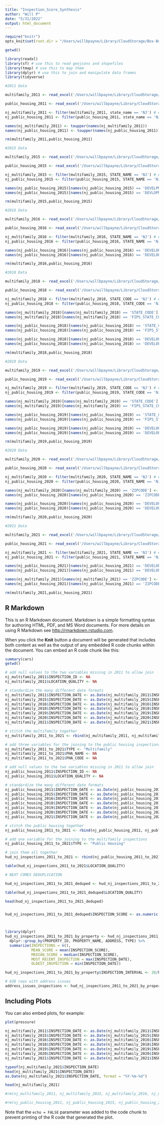 ```yaml
---
title: "Inspection_Score_Synthesis"
author: "Will P"
date: "5/31/2022"
output: html_document
---
```


```r
require("knitr")
opts_knit$set(root.dir = "/Users/willbpayne/Library/CloudStorage/Box-Box/")
```

```r
getwd()

library(readxl)
library(sf) # use this to read geojsons and shapefiles
library(tmap) # use this to map them
library(dplyr) # use this to join and manipulate data frames
library(tidyverse)

#2011 Data

multifamily_2011 <- read_excel('/Users/willbpayne/Library/CloudStorage/Box-Box/NJSOARH/Data/HUD Physical Inspection Scores/2011/multifamily_physical_inspection_scores_2011.xls')

public_housing_2011 <- read_excel('/Users/willbpayne/Library/CloudStorage/Box-Box/NJSOARH/Data/HUD Physical Inspection Scores/2011/public_housing_physical_inspection_scores_2011.xls')

nj_multifamily_2011 <- filter(multifamily_2011, state_name == 'NJ') # extract NJ inspection results only
nj_public_housing_2011 <- filter(public_housing_2011, state_name == 'NJ') # extract NJ inspection results only

names(nj_multifamily_2011) <- toupper(names(nj_multifamily_2011))
names(nj_public_housing_2011) <- toupper(names(nj_public_housing_2011))

rm(multifamily_2011,public_housing_2011)

#2015 Data

multifamily_2015 <- read_excel('/Users/willbpayne/Library/CloudStorage/Box-Box/NJSOARH/Data/HUD Physical Inspection Scores/2015/multifamily_physical_inspection_scores.xlsx')

public_housing_2015 <- read_excel('/Users/willbpayne/Library/CloudStorage/Box-Box/NJSOARH/Data/HUD Physical Inspection Scores/2015/public_housing_physical_inspection_scores.xlsx')

nj_multifamily_2015 <- filter(multifamily_2015, STATE_NAME == 'NJ') # extract NJ inspection results only
nj_public_housing_2015 <- filter(public_housing_2015, STATE_NAME == 'NJ') # extract NJ inspection results only

names(nj_public_housing_2015)[names(nj_public_housing_2015) == 'DEVELPMENT_NAME'] <- 'PROPERTY_NAME'
names(nj_public_housing_2015)[names(nj_public_housing_2015) == 'DEVLOPMENT_ID'] <- 'PROPERTY_ID'

rm(multifamily_2015,public_housing_2015)

#2016 Data

multifamily_2016 <- read_excel('/Users/willbpayne/Library/CloudStorage/Box-Box/NJSOARH/Data/HUD Physical Inspection Scores/2016/multifamily-physical-inspection-scores-2016.xlsx')

public_housing_2016 <- read_excel('/Users/willbpayne/Library/CloudStorage/Box-Box/NJSOARH/Data/HUD Physical Inspection Scores/2016/public-housing-physical-inspection-scores-2016.xlsx')

nj_multifamily_2016 <- filter(multifamily_2016, STATE_NAME == 'NJ') # extract NJ inspection results only
nj_public_housing_2016 <- filter(public_housing_2016, STATE_NAME == 'NJ') # extract NJ inspection results only

names(nj_public_housing_2016)[names(nj_public_housing_2016) == 'DEVELOPMENT_NAME'] <- 'PROPERTY_NAME'
names(nj_public_housing_2016)[names(nj_public_housing_2016) == 'DEVELOPMENT_ID'] <- 'PROPERTY_ID'

rm(multifamily_2016,public_housing_2016)

#2018 Data

multifamily_2018 <- read_excel('/Users/willbpayne/Library/CloudStorage/Box-Box/NJSOARH/Data/HUD Physical Inspection Scores/2018/multifamily-physical-inspection-scores-2018.xlsx')

public_housing_2018 <- read_excel('/Users/willbpayne/Library/CloudStorage/Box-Box/NJSOARH/Data/HUD Physical Inspection Scores/2018/public-housing-physical-inspection-scores-2018.xlsx')

nj_multifamily_2018 <- filter(multifamily_2018, STATE_CODE == 'NJ') # extract NJ inspection results only
nj_public_housing_2018 <- filter(public_housing_2018, STATE_CODE == 'NJ') # extract NJ inspection results only

names(nj_multifamily_2018)[names(nj_multifamily_2018) == 'STATE_CODE'] <- 'STATE_NAME'
names(nj_multifamily_2018)[names(nj_multifamily_2018) == 'FIPS_STATE_CODE'] <- 'STATE_CODE'

names(nj_public_housing_2018)[names(nj_public_housing_2018) == 'STATE_CODE'] <- 'STATE_NAME'
names(nj_public_housing_2018)[names(nj_public_housing_2018) == 'FIPS_STATE_CODE'] <- 'STATE_CODE'

names(nj_public_housing_2018)[names(nj_public_housing_2018) == 'DEVELOPMENT_NAME'] <- 'PROPERTY_NAME'
names(nj_public_housing_2018)[names(nj_public_housing_2018) == 'DEVELOPMENT_ID'] <- 'PROPERTY_ID'

rm(multifamily_2018,public_housing_2018)

#2019 Data

multifamily_2019 <- read_excel('/Users/willbpayne/Library/CloudStorage/Box-Box/NJSOARH/Data/HUD Physical Inspection Scores/2019/multifamily-physical-inspection-scores-2019.xlsx')

public_housing_2019 <- read_excel('/Users/willbpayne/Library/CloudStorage/Box-Box/NJSOARH/Data/HUD Physical Inspection Scores/2019/public-housing-physical-inspection-scores-2019.xlsx')

nj_multifamily_2019 <- filter(multifamily_2019, STATE_CODE == 'NJ') # extract NJ inspection results only
nj_public_housing_2019 <- filter(public_housing_2019, STATE_CODE == 'NJ') # extract NJ inspection results only

names(nj_multifamily_2019)[names(nj_multifamily_2019) == 'STATE_CODE'] <- 'STATE_NAME'
names(nj_multifamily_2019)[names(nj_multifamily_2019) == 'FIPS_STATE_CODE'] <- 'STATE_CODE'

names(nj_public_housing_2019)[names(nj_public_housing_2019) == 'STATE_CODE'] <- 'STATE_NAME'
names(nj_public_housing_2019)[names(nj_public_housing_2019) == 'FIPS_STATE_CODE'] <- 'STATE_CODE'

names(nj_public_housing_2019)[names(nj_public_housing_2019) == 'DEVELOPMENT_NAME'] <- 'PROPERTY_NAME'
names(nj_public_housing_2019)[names(nj_public_housing_2019) == 'DEVELOPMENT_ID'] <- 'PROPERTY_ID'

rm(multifamily_2019,public_housing_2019)

#2020 Data

multifamily_2020 <- read_excel('/Users/willbpayne/Library/CloudStorage/Box-Box/NJSOARH/Data/HUD Physical Inspection Scores/2020/multifamily_physical_inspection_scores_0620.xlsx')

public_housing_2020 <- read_excel('/Users/willbpayne/Library/CloudStorage/Box-Box/NJSOARH/Data/HUD Physical Inspection Scores/2020/public_housing_physical_inspection_scores_0620.xlsx')

nj_multifamily_2020 <- filter(multifamily_2020, STATE_NAME == 'NJ') # extract NJ inspection results only
nj_public_housing_2020 <- filter(public_housing_2020, STATE_NAME == 'NJ') # extract NJ inspection results only

names(nj_multifamily_2020)[names(nj_multifamily_2020) == 'ZIPCODE'] <- 'ZIP'
names(nj_public_housing_2020)[names(nj_public_housing_2020) == 'ZIPCODE'] <- 'ZIP'

names(nj_public_housing_2020)[names(nj_public_housing_2020) == 'DEVELOPMENT_NAME'] <- 'PROPERTY_NAME'
names(nj_public_housing_2020)[names(nj_public_housing_2020) == 'DEVELOPMENT_ID'] <- 'PROPERTY_ID'

rm(multifamily_2020,public_housing_2020)

#2021 Data

multifamily_2021 <- read_excel('/Users/willbpayne/Library/CloudStorage/Box-Box/NJSOARH/Data/HUD Physical Inspection Scores/2021/multifamily_physical_inspection_scores_0321.xlsx')

public_housing_2021 <- read_excel('/Users/willbpayne/Library/CloudStorage/Box-Box/NJSOARH/Data/HUD Physical Inspection Scores/2021/public_housing_physical_inspection_scores_0321.xlsx')

nj_multifamily_2021 <- filter(multifamily_2021, STATE_NAME == 'NJ') # extract NJ inspection results only
nj_public_housing_2021 <- filter(public_housing_2021, STATE_NAME == 'NJ') # extract NJ inspection results only

names(nj_public_housing_2021)[names(nj_public_housing_2021) == 'DEVELOPMENT_NAME'] <- 'PROPERTY_NAME'
names(nj_public_housing_2021)[names(nj_public_housing_2021) == 'DEVELOPMENT_ID'] <- 'PROPERTY_ID'

names(nj_multifamily_2021)[names(nj_multifamily_2021) == 'ZIPCODE'] <- 'ZIP'
names(nj_public_housing_2021)[names(nj_public_housing_2021) == 'ZIPCODE'] <- 'ZIP'

rm(multifamily_2021,public_housing_2021)

```

## R Markdown

This is an R Markdown document. Markdown is a simple formatting syntax for authoring HTML, PDF, and MS Word documents. For more details on using R Markdown see <http://rmarkdown.rstudio.com>.

When you click the **Knit** button a document will be generated that includes both content as well as the output of any embedded R code chunks within the document. You can embed an R code chunk like this:

```r
summary(cars)
getwd()

# add null values to the two variables missing in 2011 to allow join
nj_multifamily_2011$INSPECTION_ID <- NA
nj_multifamily_2011$LOCATION_QUALITY <- NA

# standardize the many different date formats
nj_multifamily_2011$INSPECTION_DATE <- as.Date(nj_multifamily_2011$INSPECTION_DATE, format = "%m/%d/%Y")
nj_multifamily_2015$INSPECTION_DATE <- as.Date(nj_multifamily_2015$INSPECTION_DATE, format = "%m/%d/%Y")
nj_multifamily_2016$INSPECTION_DATE <- as.Date(nj_multifamily_2016$INSPECTION_DATE, format = "%Y-%m-%d")
nj_multifamily_2018$INSPECTION_DATE <- as.Date(nj_multifamily_2018$INSPECTION_DATE, format = "%Y-%m-%d")
nj_multifamily_2019$INSPECTION_DATE <- as.Date(nj_multifamily_2019$INSPECTION_DATE, format = "%Y-%m-%d")
nj_multifamily_2020$INSPECTION_DATE <- as.Date(nj_multifamily_2020$INSPECTION_DATE, format = "%d-%b-%y")
nj_multifamily_2021$INSPECTION_DATE <- as.Date(nj_multifamily_2021$INSPECTION_DATE, format = "%Y-%m-%d")

# stitch the multifamily together
nj_multifamily_2011_to_2021 <- rbind(nj_multifamily_2011, nj_multifamily_2015, nj_multifamily_2016, nj_multifamily_2018, nj_multifamily_2019, nj_multifamily_2020, nj_multifamily_2021)

# add three variables for the joining to the public housing inspections
nj_multifamily_2011_to_2021$TYPE <- "Multifamily"
nj_multifamily_2011_to_2021$PHA_NAME <- NA
nj_multifamily_2011_to_2021$PHA_CODE <- NA

# add null values to the two variables missing in 2011 to allow join
nj_public_housing_2011$INSPECTION_ID <- NA
nj_public_housing_2011$LOCATION_QUALITY <- NA

# standardize the many different date formats
nj_public_housing_2011$INSPECTION_DATE <- as.Date(nj_public_housing_2011$INSPECTION_DATE, format = "%m/%d/%Y")
nj_public_housing_2015$INSPECTION_DATE <- as.Date(nj_public_housing_2015$INSPECTION_DATE, format = "%m/%d/%Y")
nj_public_housing_2016$INSPECTION_DATE <- as.Date(nj_public_housing_2016$INSPECTION_DATE, format = "%Y-%m-%d")
nj_public_housing_2018$INSPECTION_DATE <- as.Date(nj_public_housing_2018$INSPECTION_DATE, format = "%Y-%m-%d")
nj_public_housing_2019$INSPECTION_DATE <- as.Date(nj_public_housing_2019$INSPECTION_DATE, format = "%Y-%m-%d")
nj_public_housing_2020$INSPECTION_DATE <- as.Date(nj_public_housing_2020$INSPECTION_DATE, format = "%d-%b-%y")
nj_public_housing_2021$INSPECTION_DATE <- as.Date(nj_public_housing_2021$INSPECTION_DATE, format = "%Y-%m-%d")

# stitch the public housing together
nj_public_housing_2011_to_2021 <- rbind(nj_public_housing_2011, nj_public_housing_2015, nj_public_housing_2016, nj_public_housing_2018, nj_public_housing_2019, nj_public_housing_2020, nj_public_housing_2021)

# add one variable for the joining to the multifamily inspections
nj_public_housing_2011_to_2021$TYPE <- "Public Housing"

# join them all together
hud_nj_inspections_2011_to_2021 <- rbind(nj_public_housing_2011_to_2021,nj_multifamily_2011_to_2021)

table(hud_nj_inspections_2011_to_2021$LOCATION_QUALITY)

# NEXT COMES DEDUPLICATION

hud_nj_inspections_2011_to_2021_deduped <- hud_nj_inspections_2011_to_2021[!duplicated(hud_nj_inspections_2011_to_2021[c("PROPERTY_ID","INSPECTION_DATE")]),]

table(hud_nj_inspections_2011_to_2021_deduped$LOCATION_QUALITY)

head(hud_nj_inspections_2011_to_2021_deduped)


hud_nj_inspections_2011_to_2021_deduped$INSPECTION_SCORE <- as.numeric(hud_nj_inspections_2011_to_2021_deduped$INSPECTION_SCORE)



library(dplyr)
hud_nj_inspections_2011_to_2021_by_property <- hud_nj_inspections_2011_to_2021_deduped %>%
  dplyr::group_by(PROPERTY_ID, PROPERTY_NAME, ADDRESS, TYPE) %>%
  summarize(INSPECTIONS = n(), 
            MEAN_SCORE = mean(INSPECTION_SCORE), 
            MEDIAN_SCORE = median(INSPECTION_SCORE),
            MOST_RECENT_INSPECTION = max(INSPECTION_DATE),
            OLDEST_INSPECTION = min(INSPECTION_DATE))

hud_nj_inspections_2011_to_2021_by_property$INSPECTION_INTERVAL <- 20/hud_nj_inspections_2011_to_2021_by_property$INSPECTIONS

# 638 rows with address issues
address_issues_inspections <- hud_nj_inspections_2011_to_2021_by_property %>% group_by(PROPERTY_ID) %>% filter(n()>1) 


```

## Including Plots

You can also embed plots, for example:

```r
plot(pressure)

nj_multifamily_2011$INSPECTION_DATE <- as.Date(nj_multifamily_2011$INSPECTION_DATE, format = "%m/%d/%Y")
nj_multifamily_2015$INSPECTION_DATE <- as.Date(nj_multifamily_2015$INSPECTION_DATE, format = "%m/%d/%Y")
nj_multifamily_2016$INSPECTION_DATE <- as.Date(nj_multifamily_2016$INSPECTION_DATE, format = "%Y-%m-%d")
nj_multifamily_2018$INSPECTION_DATE <- as.Date(nj_multifamily_2018$INSPECTION_DATE, format = "%Y-%m-%d")
nj_multifamily_2019$INSPECTION_DATE <- as.Date(nj_multifamily_2019$INSPECTION_DATE, format = "%Y-%m-%d")
nj_multifamily_2020$INSPECTION_DATE <- as.Date(nj_multifamily_2020$INSPECTION_DATE, format = "%d-%b-%y")
nj_multifamily_2021$INSPECTION_DATE <- as.Date(nj_multifamily_2021$INSPECTION_DATE, format = "%Y-%m-%d")

typeof(nj_multifamily_2021$INSPECTION_DATE)
head(nj_multifamily_2021$INSPECTION_DATE)
as.Date(nj_multifamily_2021$INSPECTION_DATE, format = "%Y-%m-%d")

head(nj_multifamily_2021)

#rm(nj_multifamily_2011, nj_multifamily_2015, nj_multifamily_2016, nj_multifamily_2018, nj_multifamily_2019, nj_multifamily_2020, nj_multifamily_2021)

#rm(nj_public_housing_2011, nj_public_housing_2015, nj_public_housing_2016, nj_public_housing_2018, nj_public_housing_2019, nj_public_housing_2020, nj_public_housing_2021)


```

Note that the `echo = FALSE` parameter was added to the code chunk to prevent printing of the R code that generated the plot.
